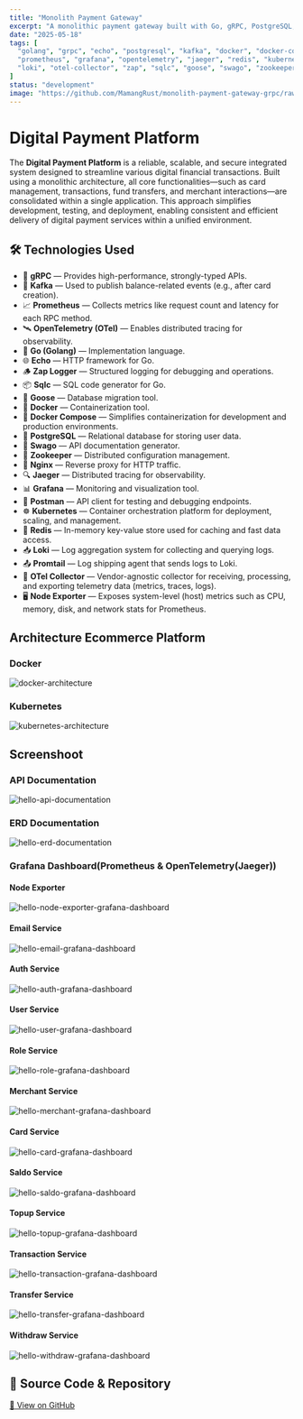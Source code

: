 ```yaml
---
title: "Monolith Payment Gateway"
excerpt: "A monolithic payment gateway built with Go, gRPC, PostgreSQL, and Kafka with full observability stack."
date: "2025-05-18"
tags: [
  "golang", "grpc", "echo", "postgresql", "kafka", "docker", "docker-compose",
  "prometheus", "grafana", "opentelemetry", "jaeger", "redis", "kubernetes",
  "loki", "otel-collector", "zap", "sqlc", "goose", "swago", "zookeeper", "nginx", "node-exporter", "postman"
]
status: "development"
image: "https://github.com/MamangRust/monolith-payment-gateway-grpc/raw/main/images/archictecture_kubernetes_payment_gateway.png"
---
```


# Digital Payment Platform

The **Digital Payment Platform** is a reliable, scalable, and secure integrated system designed to streamline various digital financial transactions. Built using a monolithic architecture, all core functionalities—such as card management, transactions, fund transfers, and merchant interactions—are consolidated within a single application. This approach simplifies development, testing, and deployment, enabling consistent and efficient delivery of digital payment services within a unified environment.

## 🛠️ Technologies Used
- 🚀 **gRPC** — Provides high-performance, strongly-typed APIs.
- 📡 **Kafka** — Used to publish balance-related events (e.g., after card creation).
- 📈 **Prometheus** — Collects metrics like request count and latency for each RPC method.
- 🛰️ **OpenTelemetry (OTel)** — Enables distributed tracing for observability.
- 🦫 **Go (Golang)** — Implementation language.
- 🌐 **Echo** — HTTP framework for Go.
- 🪵 **Zap Logger** — Structured logging for debugging and operations.
- 📦 **Sqlc** — SQL code generator for Go.
- 🧳 **Goose** — Database migration tool.
- 🐳 **Docker** — Containerization tool.
- 🧱 **Docker Compose** — Simplifies containerization for development and production environments.
- 🐘 **PostgreSQL** — Relational database for storing user data.
- 📃 **Swago** — API documentation generator.
- 🧭 **Zookeeper** — Distributed configuration management.
- 🔀 **Nginx** — Reverse proxy for HTTP traffic.
- 🔍 **Jaeger** — Distributed tracing for observability.
- 📊 **Grafana** — Monitoring and visualization tool.
- 🧪 **Postman** — API client for testing and debugging endpoints.
- ☸️ **Kubernetes** — Container orchestration platform for deployment, scaling, and management.
- 🧰 **Redis** — In-memory key-value store used for caching and fast data access.
- 📥 **Loki** — Log aggregation system for collecting and querying logs.
- 📤 **Promtail** — Log shipping agent that sends logs to Loki.
- 🔧 **OTel Collector** — Vendor-agnostic collector for receiving, processing, and exporting telemetry data (metrics, traces, logs).
- 🖥️ **Node Exporter** — Exposes system-level (host) metrics such as CPU, memory, disk, and network stats for Prometheus.


## Architecture Ecommerce Platform

### Docker

<img src="https://github.com/MamangRust/monolith-payment-gateway-grpc/raw/main/images/archictecture_docker_payment_gateway.png" alt="docker-architecture" />


### Kubernetes

<img src="https://github.com/MamangRust/monolith-payment-gateway-grpc/raw/main/images/archictecture_kubernetes_payment_gateway.png" alt="kubernetes-architecture" />



## Screenshoot

### API Documentation
<img src="https://github.com/MamangRust/monolith-payment-gateway-grpc/raw/main/images/swagger.png" alt="hello-api-documentation" />


### ERD Documentation

<img src="https://github.com/MamangRust/monolith-payment-gateway-grpc/raw/main/images/Payment%20Gateway.png" alt="hello-erd-documentation" />


### Grafana Dashboard(Prometheus & OpenTelemetry(Jaeger))

#### Node Exporter

<img src="https://github.com/MamangRust/monolith-payment-gateway-grpc/raw/main/images/node-exporter.png" alt="hello-node-exporter-grafana-dashboard"/>

#### Email Service

<img src="https://github.com/MamangRust/monolith-payment-gateway-grpc/raw/main/images/email-service.png" alt="hello-email-grafana-dashboard" />


#### Auth Service

<img src="https://github.com/MamangRust/monolith-payment-gateway-grpc/raw/main/images/auth-service.png" alt="hello-auth-grafana-dashboard" />

#### User Service

<img src="https://github.com/MamangRust/monolith-payment-gateway-grpc/raw/main/images/user-service.png" alt="hello-user-grafana-dashboard" />


#### Role Service

<img src="https://github.com/MamangRust/monolith-payment-gateway-grpc/raw/main/images/role-service.png" alt="hello-role-grafana-dashboard" />


#### Merchant Service

<img src="https://github.com/MamangRust/monolith-payment-gateway-grpc/raw/main/images/merchant-service.png" alt="hello-merchant-grafana-dashboard" />

#### Card Service

<img src="https://github.com/MamangRust/monolith-payment-gateway-grpc/raw/main/images/card-service.png" alt="hello-card-grafana-dashboard" />


#### Saldo Service

<img src="https://github.com/MamangRust/monolith-payment-gateway-grpc/raw/main/images/saldo-service.png" alt="hello-saldo-grafana-dashboard" />


#### Topup Service

<img src="https://github.com/MamangRust/monolith-payment-gateway-grpc/raw/main/images/topup-service.png" alt="hello-topup-grafana-dashboard" />


#### Transaction Service

<img src="https://github.com/MamangRust/monolith-payment-gateway-grpc/raw/main/images/transaction-service.png" alt="hello-transaction-grafana-dashboard" />


#### Transfer Service

<img src="https://github.com/MamangRust/monolith-payment-gateway-grpc/raw/main/images/transfer-service.png" alt="hello-transfer-grafana-dashboard" />

#### Withdraw Service

<img src="https://github.com/MamangRust/monolith-payment-gateway-grpc/raw/main/images/withdraw-service.png" alt="hello-withdraw-grafana-dashboard" />


## 🔗 Source Code & Repository
[📌 View on GitHub](https://github.com/MamangRust/monolith-payment-gateway-grpc)